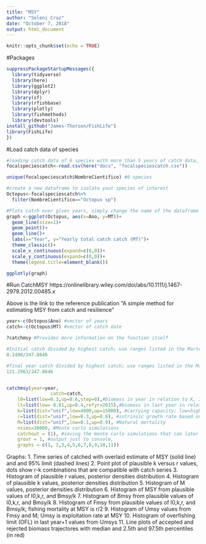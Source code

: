 ```yaml
---
title: "MSY"
author: "Seleni Cruz"
date: "October 7, 2018"
output: html_document
---
```


```r
knitr::opts_chunk$set(echo = TRUE)
```

#Packages 

```r
suppressPackageStartupMessages({
  library(tidyverse)
  library(here)
  library(ggplot2)
  library(dplyr)
  library(sf)
  library(rfishbase)
  library(plotly)
  library(fishmethods)
  library(devtools)
install_github("James-Thorson/FishLife")
library(FishLife)
})


```


#Load catch data of species

```r
#loading catch data of 6 species with more than 5 years of catch data, detailed code for this dataset is in the ":anding sites.rmd" in docs 
focalspeciescatch<-read.csv(here("docs", "focalspeciescatch.csv"))

unique(focalspeciescatch$NombreCientifico) #6 species 

#create a new dataframe to isolate yout species of interest 
Octopus<-focalspeciescatch%>%
  filter(NombreCientifico=="Octopus sp")

```



```r
#Plots catch over given years, simply change the name of the dataframe ie "Octopus"
graph <-ggplot(Octopus, aes(x=Ano, y=MT))+
  geom_line(size=1)+
  geom_point()+
  geom_line()+
  labs(x="Year", y="Yearly total catch catch (MT)")+
  theme_classic()+
  scale_x_continuous(expand=c(0,0))+
  scale_y_continuous(expand=c(0,0))+
  theme(legend.title=element_blank())

ggplotly(graph)


```


#Run CatchMSY
https://onlinelibrary.wiley.com/doi/abs/10.1111/j.1467-2979.2012.00485.x

Above is the link to the reference publication "A simple method for estimating MSY from catch and resilience"

```r
year<-c(Octopus$Ano) #vector of years
catch<-c(Octopus$MT) #vector of catch date 

?catchmsy #Provides more information on the function itself

#Initial catch divided by highest catch; use ranges listed in the Martell publication based on this ratio
0.1490/247.8646

#final year catch divided by highest catch; use ranges listed in the Martell publication based on this ratio
121.2963/247.8646


catchmsy(year=year,
                catch=catch,
    l0=list(low=0.3,up=0.6,step=0),#biomass in year in relation to K, Initial catch divided by highest catch
    lt=list(low= 0.01,up=0.4,refyr=2015),#biomass in last year in relation to K, years catch divided by highest catch
    k=list(dist="unif",low=4000,up=15000), #carrying capacity; low=highest reported catch, high=highest catch*100
    r=list(dist="unif",low=0.3,up=0.6), #intrinsic growth rate based on resiliene 
    M=list(dist="unif",low=0.1,up=0.9), #Natural mortality 
    nsims=30000, #Monte carlo simulations 
    catchout = (1), #saving the monte carlo simulations that can later be graphed
    grout = 1, #output just to console, 
    graphs = c(1, 2,3,4,5,6,7,8,9,10,11))

```

Graphs:
1. Time series of catched with overlaid estimate of MSY (solid line) and and 95% limit (dashed lines)
2. Point plot of plausible k versus r values, dots show r-k combinations that are compatible with catch series
3. Histogram of plausible r values, posterior densities distribution
4. Histogram of plausible k values, posterior densities distribution
5. Histogram of M values, posterior densities distribution
6. Histogram of MSY from plausible values of l0,k,r, and Bmsy/k 
7. Histogram of Bmsy from plausible values of l0,k,r, and Bmsy/k
8. Histogram of Fmsy from plausible values of l0,k,r, and Bmsy/k; fishing mortality at MSY is r/2
9. Histogram of Umsy values from Fmsy and M; Umsy is exploitation rate at MSY
10. Histogram of overfishing limit (OFL) in last year+1 values from Umsys
11. Line plots of accepted and rejected biomass trajectores with median and 2.5th and 97.5th percentiles (in red)

